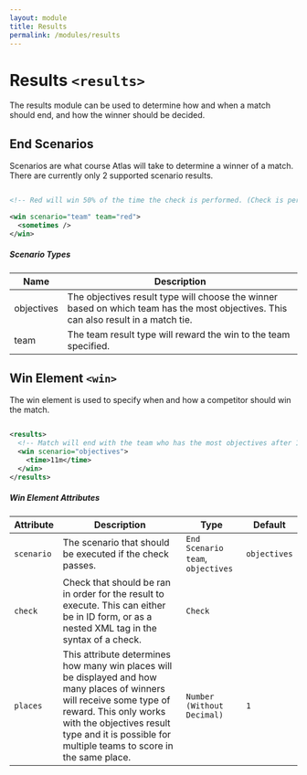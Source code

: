 ```yaml
---
layout: module
title: Results
permalink: /modules/results
---
```


# Results `<results>`

The results module can be used to determine how and when a match should end, and how the winner should be decided.

## End Scenarios

Scenarios are what course Atlas will take to determine a winner of a match. There are currently only 2 supported scenario results.

```xml

<!-- Red will win 50% of the time the check is performed. (Check is performed 20 times a second) -->

<win scenario="team" team="red">
  <sometimes />
</win>

```

##### Scenario Types

| Name | Description |
| --- | --- |
| objectives | The objectives result type will choose the winner based on which team has the most objectives. This can also result in a match tie. |
| team | The team result type will reward the win to the team specified. |

## Win Element `<win>`

The win element is used to specify when and how a competitor should win the match.

```xml

<results>
  <!-- Match will end with the team who has the most objectives after 11 minutes. -->
  <win scenario="objectives">
    <time>11m</time>
  </win>
</results>

```

##### Win Element Attributes

| Attribute | Description | Type | Default |
| --- | --- | --- | --- |
| `scenario` | The scenario that should be executed if the check passes. | `End Scenario`<br />`team`, `objectives` | `objectives` |
| `check` | Check that should be ran in order for the result to execute. This can either be in ID form, or as a nested XML tag in the syntax of a check. | `Check` | |
| `places` | This attribute determines how many win places will be displayed and how many places of winners will receive some type of reward. This only works with the objectives result type and it is possible for multiple teams to score in the same place. | `Number (Without Decimal)` | `1` |

